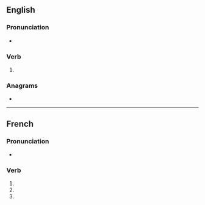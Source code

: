 ==English==

===Pronunciation===
* {{IPA|/pɛndz/|lang=en}}

===Verb===
{{head|en|verb form}}

# {{en-third-person singular of|pend}}

===Anagrams===
* {{anagrams|en|a=denps|spend}}

----

==French==

===Pronunciation===
* {{fr-IPA}}

===Verb===
{{head|fr|verb form}}

# {{inflection of|pendre||1|s|pres|indc|lang=fr}}
# {{form of|[[second-person|First-person]] [[singular]] [[present indicative]]|pendre|lang=fr}}
# {{inflection of|pendre||2|s|impr|lang=fr}}